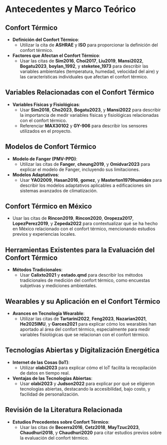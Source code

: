 # Antecedentes y Marco Teórico {#cap-marco}

## Confort Térmico
   - **Definición del Confort Térmico**:
     - Utilizar la cita de **ASHRAE** y **ISO** para proporcionar la definición del confort térmico.
   - **Factores que Afectan el Confort Térmico**:
     - Usar las citas de **Sim2016**, **Choi2017**, **Liu2019**, **Mansi2022**, **Bogatu2023**, **boylan_1992**, y **steketee_1973** para describir las variables ambientales (temperatura, humedad, velocidad del aire) y las características individuales que afectan el confort térmico.

## Variables Relacionadas con el Confort Térmico
   - **Variables Físicas y Fisiológicas**:
     - Usar **Sim2018**, **Cho2023**, **Bogatu2023**, y **Mansi2022** para describir la importancia de medir variables físicas y fisiológicas relacionadas con el confort térmico.
     - Referenciar **MAX30102** y **GY-906** para describir los sensores utilizados en el proyecto.

## Modelos de Confort Térmico
   - **Modelo de Fanger (PMV-PPD)**:
     - Utilizar las citas de **Fanger**, **cheung2019**, y **Omidvar2023** para explicar el modelo de Fanger, incluyendo sus limitaciones.
   - **Modelos Adaptativos**:
     - Usar **YAO2009**, **Hasan2016**, **gomez**, y **Masterton1979humidex** para describir los modelos adaptativos aplicables a edificaciones sin sistemas avanzados de climatización.

## Confort Térmico en México
   - Usar las citas de **Rincon2019**, **Rincon2020**, **Oropeza2017**, **LopezPerez2019**, y **Zepeda2022** para contextualizar qué se ha hecho en México relacionado con el confort térmico, mencionando estudios previos y experiencias locales.

## Herramientas Existentes para la Evaluación del Confort Térmico
   - **Métodos Tradicionales**:
     - Usar **Calixto2021** y **estado.qmd** para describir los métodos tradicionales de medición del confort térmico, como encuestas subjetivas y mediciones ambientales.

## Wearables y su Aplicación en el Confort Térmico
   - **Avances en Tecnología Wearable**:
     - Utilizar las citas de **Tartarini2022**, **Feng2023**, **Nazarian2021**, **He2025IMU**, y **Garces2021** para explicar cómo los wearables han aportado al área del confort térmico, especialmente para medir variables fisiológicas que se relacionan con el confort térmico.

## Tecnologías Abiertas y Digitalización Energética
   - **Internet de las Cosas (IoT)**:
     - Utilizar **olabi2023** para explicar cómo el IoT facilita la recopilación de datos en tiempo real.
   - **Ventajas de las Tecnologías Abiertas**:
     - Usar **olabi2023** y **Judson2022** para explicar por qué se eligieron tecnologías abiertas, destacando la accesibilidad, bajo costo, y facilidad de personalización.

## Revisión de la Literatura Relacionada
   - **Estudios Precedentes sobre Confort Térmico**:
     - Usar las citas de **Becerra2016**, **Cetz2018**, **MayTzuc2023**, **Chaudhuri2018**, y **Chaudhuri2020** para citar estudios previos sobre la evaluación del confort térmico.

